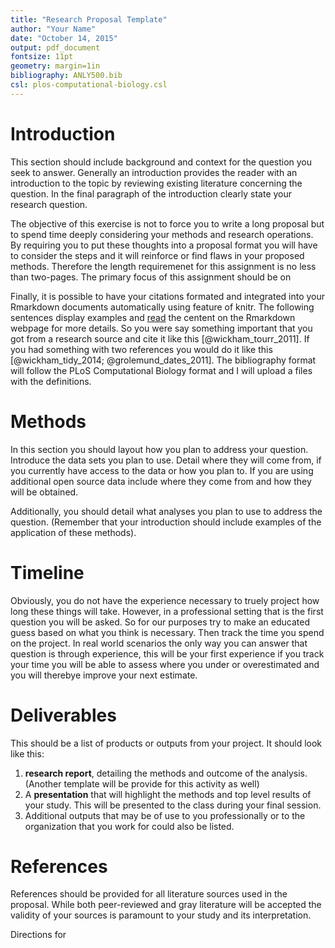 ```yaml
---
title: "Research Proposal Template"
author: "Your Name"
date: "October 14, 2015"
output: pdf_document
fontsize: 11pt
geometry: margin=1in
bibliography: ANLY500.bib
csl: plos-computational-biology.csl
---
```



# Introduction
This section should include background and context for the question you seek to answer.  Generally an introduction provides the reader with an introduction to the topic by reviewing existing literature concerning the question. In the final paragraph of the introduction clearly state your research question.

The objective of this exercise is not to force you to write a long proposal but to spend time deeply considering your methods and research operations.  By requiring you to put these thoughts into a proposal format you will have to consider the steps and it will reinforce or find flaws in your proposed methods.  Therefore the length requiremenet for this assignment is no less than two-pages.  The primary focus of this assignment should be on 

Finally, it is possible to have your citations formated and integrated into your Rmarkdown documents automatically using feature of knitr.  The following sentences display examples and [read](http://rmarkdown.rstudio.com/authoring_bibliographies_and_citations.html) the centent on the Rmarkdown webpage for more details.  So you were say something important that you got from a research source and cite it like this [@wickham_tourr_2011].  If you had something with two references you would do it like this [@wickham_tidy_2014; @grolemund_dates_2011].  The bibliography format will follow the PLoS Computational Biology format and I will upload a files with the definitions.  

# Methods
In this section you should layout how you plan to address your question.  Introduce the data sets you plan to use.  Detail where they will come from, if you currently have access to the data or how you plan to.  If you are using additional open source data include where they come from and how they will be obtained.  

Additionally, you should detail what analyses you plan to use to address the question.  (Remember that your introduction should include examples of the application of these methods).

# Timeline

Obviously, you do  not have the experience necessary to truely project how long these things will take.  However, in a professional setting that is the first question you will be asked.  So for our purposes try to make an educated guess based on what you think is necessary.  Then track the time you spend on the project.  In real world scenarios the only way you can answer that question is through experience, this will be your first experience if you track your time you will be able to assess where you under or overestimated and you will therebye improve your next estimate.  

# Deliverables

This should be a list of products or outputs from your project.  It should look like this:

1. **research report**, detailing the methods and outcome of the analysis. (Another template will be provide for this activity as well)
2. A **presentation** that will highlight the methods and top level results of your study.  This will be presented to the class during your final session.  
3. Additional outputs that may be of use to you professionally or to the organization that you work for could also be listed.

# References
References should be provided for all literature sources used in the proposal.  While both peer-reviewed and gray literature will be accepted the validity of your sources is paramount to your study and its interpretation.  

Directions for
